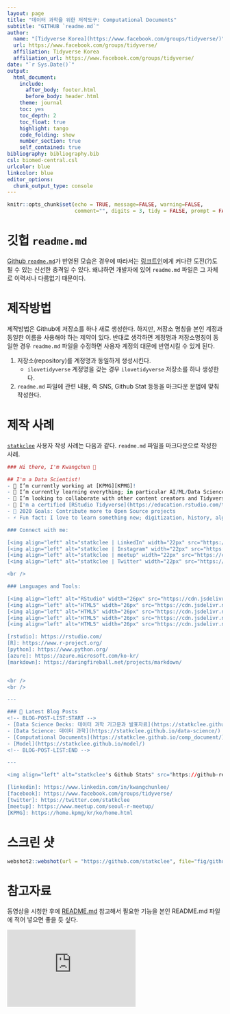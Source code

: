 ```yaml
---
layout: page
title: "데이터 과학을 위한 저작도구: Computational Documents"
subtitle: "GITHUB `readme.md`"
author:
  name: "[Tidyverse Korea](https://www.facebook.com/groups/tidyverse/)"
  url: https://www.facebook.com/groups/tidyverse/
  affiliation: Tidyverse Korea
  affiliation_url: https://www.facebook.com/groups/tidyverse/
date: "`r Sys.Date()`"
output:
  html_document: 
    include:
      after_body: footer.html
      before_body: header.html
    theme: journal
    toc: yes
    toc_depth: 2
    toc_float: true
    highlight: tango
    code_folding: show
    number_section: true
    self_contained: true
bibliography: bibliography.bib
csl: biomed-central.csl
urlcolor: blue
linkcolor: blue
editor_options: 
  chunk_output_type: console
---
```


```r
knitr::opts_chunk$set(echo = TRUE, message=FALSE, warning=FALSE,
                      comment="", digits = 3, tidy = FALSE, prompt = FALSE, fig.align = 'center')

```


# 깃헙 `readme.md` {#github-readme}

[Github `readme.md`](https://github.com/statkclee)가 반영된 모습은 경우에 따라서는 [링크트인](https://www.linkedin.com/)에게 커다란 도전(?)도 될 수 있는 신선한 충격일 수 있다. 왜냐하면 개발자에 있어 `readme.md` 파일은 그 자체로 이력서나 다름없기 때문이다.


# 제작방법 {#github-readme-howto}

제작방법은 Github에 저장소를 하나 새로 생성한다. 하지만, 저장소 명칭을 본인 계정과 동일한 이름을 사용해야 하는 제약이 있다. 반대로 생각하면 계정명과 저장소명칭이 동일한 경우 `readme.md` 파일을 수정하면 사용자 계정의 대문에 반영시킬 수 있게 된다.


1. 저장소(repository)를 계정명과 동일하게 생성시킨다.
    - `ilovetidyverse` 계정명을 갖는 경우  `ilovetidyverse` 저장소를 하나 생성한다.
1. `readme.md` 파일에 관련 내용, 즉 SNS, Github Stat 등등을 마크다운 문법에 맞춰 작성한다.

# 제작 사례 

[`statkclee`](https://github.com/statkclee) 사용자 작성 사례는 다음과 같다. `readme.md` 파일을 마크다운으로 작성한 사례.


```r
### Hi there, I'm Kwangchun 👋

## I'm a Data Scientist!
- 🔭 I’m currently working at [KPMG][KPMG]!
- 🌱 I’m currently learning everything; in particular AI/ML/Data Science/Tidyverse/NLP 🤣
- 👯 I’m looking to collaborate with other content creators and Tidyverse R developers.
- 🏫 I'm a certified [RStudio Tidyverse](https://education.rstudio.com/trainers/people/lee+kwangchun/) and [Software Carpentry](https://carpentries.org/instructors/) Instructor.
- 🥅 2020 Goals: Contribute more to Open Source projects
- ⚡ Fun fact: I love to learn something new; digitization, history, algorithm, documents etc.

### Connect with me:

[<img align="left" alt="statkclee | LinkedIn" width="22px" src="https://cdn.jsdelivr.net/npm/simple-icons@v3/icons/linkedin.svg" />][linkedin]
[<img align="left" alt="statkclee | Instagram" width="22px" src="https://cdn.jsdelivr.net/npm/simple-icons@3.4.0/icons/facebook.svg" />][facebook]
[<img align="left" alt="statkclee | meetup" width="22px" src="https://cdn.jsdelivr.net/npm/simple-icons@3.4.0/icons/meetup.svg" />][meetup]
[<img align="left" alt="statkclee | Twitter" width="22px" src="https://cdn.jsdelivr.net/npm/simple-icons@v3/icons/twitter.svg" />][twitter]

<br />

### Languages and Tools:

[<img align="left" alt="RStudio" width="26px" src="https://cdn.jsdelivr.net/npm/simple-icons@3.4.0/icons/rstudio.svg" />][rstudio]
[<img align="left" alt="HTML5" width="26px" src="https://cdn.jsdelivr.net/npm/simple-icons@3.4.0/icons/r.svg" />][R]
[<img align="left" alt="HTML5" width="26px" src="https://cdn.jsdelivr.net/npm/simple-icons@3.4.0/icons/python.svg" />][python]
[<img align="left" alt="HTML5" width="26px" src="https://cdn.jsdelivr.net/npm/simple-icons@3.4.0/icons/markdown.svg" />][markdown]
[<img align="left" alt="HTML5" width="26px" src="https://cdn.jsdelivr.net/npm/simple-icons@3.4.0/icons/azurepipelines.svg" />][azure]

[rstudio]: https://rstudio.com/
[R]: https://www.r-project.org/
[python]: https://www.python.org/
[azure]: https://azure.microsoft.com/ko-kr/
[markdown]: https://daringfireball.net/projects/markdown/


<br />
<br />

---

### 📕 Latest Blog Posts
<!-- BLOG-POST-LIST:START -->
- [Data Science Decks: 데이터 과학 기고문과 발표자료](https://statkclee.github.io/ds-authoring/)
- [Data Science: 데이터 과학](https://statkclee.github.io/data-science/)
- [Computational Documents](https://statkclee.github.io/comp_document/)
- [Model](https://statkclee.github.io/model/)
<!-- BLOG-POST-LIST:END -->

---

<img align="left" alt="statkclee's Github Stats" src="https://github-readme-stats.codestackr.vercel.app/api?username=codeSTACKr&show_icons=true&hide_border=true" />

[linkedin]: https://www.linkedin.com/in/kwangchunlee/
[facebook]: https://www.facebook.com/groups/tidyverse/
[twitter]: https://twitter.com/statkclee
[meetup]: https://www.meetup.com/seoul-r-meetup/
[KPMG]: https://home.kpmg/kr/ko/home.html
```

# 스크린 샷 {#screenshot-copy}

```r
webshot2::webshot(url = "https://github.com/statkclee", file="fig/github-readme.png")
```



# 참고자료 {#github-reference}

동영상을 시청한 후에 [README.md](https://raw.githubusercontent.com/codeSTACKr/codeSTACKr/master/README.md) 참고해서 필요한 기능을 본인 README.md 파일에 적어 넣으면 좋을 듯 싶다.

<iframe width="300" height="180" src="https://www.youtube.com/embed/ECuqb5Tv9qI" frameborder="0" allow="accelerometer; autoplay; encrypted-media; gyroscope; picture-in-picture" allowfullscreen></iframe>











